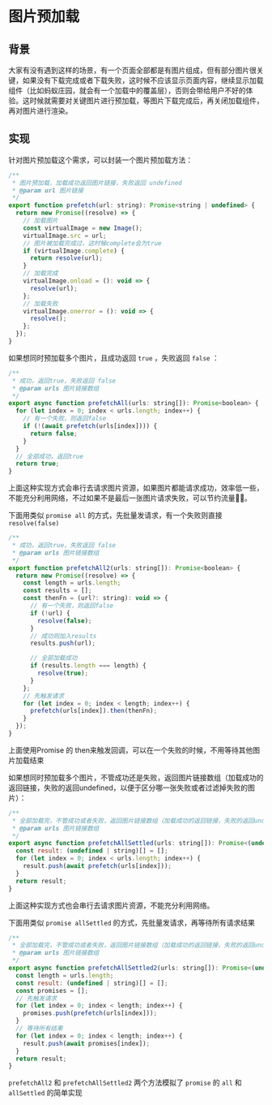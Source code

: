 # 图片预加载

## 背景

大家有没有遇到这样的场景，有一个页面全部都是有图片组成，但有部分图片很关键，如果没有下载完成或者下载失败，这时候不应该显示页面内容，继续显示加载组件（比如蚂蚁庄园，就会有一个加载中的覆盖层），否则会带给用户不好的体验。这时候就需要对关键图片进行预加载，等图片下载完成后，再关闭加载组件，再对图片进行渲染。

## 实现

针对图片预加载这个需求，可以封装一个图片预加载方法：

```javascript
/**
 * 图片预加载，加载成功返回图片链接，失败返回 undefined
 * @param url 图片链接
 */
export function prefetch(url: string): Promise<string | undefined> {
  return new Promise((resolve) => {
    // 加载图片
    const virtualImage = new Image();
    virtualImage.src = url;
    // 图片被加载完成过，这时候complete会为true
    if (virtualImage.complete) {
      return resolve(url);
    }
    // 加载完成
    virtualImage.onload = (): void => {
      resolve(url);
    };
    // 加载失败
    virtualImage.onerror = (): void => {
      resolve();
    };
  });
}
```

如果想同时预加载多个图片，且成功返回 `true` ，失败返回 `false` ：

```javascript
/**
 * 成功，返回true，失败返回 false
 * @param urls 图片链接数组
 */
export async function prefetchAll(urls: string[]): Promise<boolean> {
  for (let index = 0; index < urls.length; index++) {
    // 有一个失败，则返回false
    if (!(await prefetch(urls[index]))) {
      return false;
    }
  }
  // 全部成功，返回true
  return true;
}
```

上面这种实现方式会串行去请求图片资源，如果图片都能请求成功，效率低一些，不能充分利用网络，不过如果不是最后一张图片请求失败，可以节约流量🤦‍♂️。

下面用类似 `promise all` 的方式，先批量发请求，有一个失败则直接 `resolve(false)`
```javascript
/**
 * 成功，返回true，失败返回 false
 * @param urls 图片链接数组
 */
export function prefetchAll2(urls: string[]): Promise<boolean> {
  return new Promise((resolve) => {
    const length = urls.length;
    const results = [];
    const thenFn = (url?: string): void => {
      // 有一个失败，则返回false
      if (!url) {
        resolve(false);
      }
      // 成功则加入results
      results.push(url);

      // 全部加载成功
      if (results.length === length) {
        resolve(true);
      }
    };
    // 先触发请求
    for (let index = 0; index < length; index++) {
      prefetch(urls[index]).then(thenFn);
    }
  });
}
```

上面使用Promise 的 then来触发回调，可以在一个失败的时候，不用等待其他图片加载结束


如果想同时预加载多个图片，不管成功还是失败，返回图片链接数组（加载成功的返回链接，失败的返回undefined，以便于区分哪一张失败或者过滤掉失败的图片）：

```javascript
/**
 * 全部加载完，不管成功或者失败，返回图片链接数组（加载成功的返回链接，失败的返回undefined）
 * @param urls 图片链接数组
 */
export async function prefetchAllSettled(urls: string[]): Promise<(undefined | string)[]> {
  const result: (undefined | string)[] = [];
  for (let index = 0; index < urls.length; index++) {
    result.push(await prefetch(urls[index]));
  }
  return result;
}
```

上面这种实现方式也会串行去请求图片资源，不能充分利用网络。

下面用类似 `promise allSettled` 的方式，先批量发请求，再等待所有请求结果

```javascript
/**
 * 全部加载完，不管成功或者失败，返回图片链接数组（加载成功的返回链接，失败的返回undefined）
 * @param urls 图片链接数组
 */
export async function prefetchAllSettled2(urls: string[]): Promise<(undefined | string)[]> {
  const length = urls.length;
  const result: (undefined | string)[] = [];
  const promises = [];
  // 先触发请求
  for (let index = 0; index < length; index++) {
    promises.push(prefetch(urls[index]));
  }
  // 等待所有结果
  for (let index = 0; index < length; index++) {
    result.push(await promises[index]);
  }
  return result;
}
```

`prefetchAll2` 和 `prefetchAllSettled2` 两个方法模拟了 `promise` 的 `all` 和 `allSettled` 的简单实现